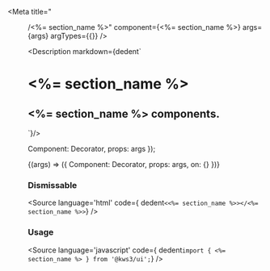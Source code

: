 

<Meta
  title="<Menu>/<%= section_name %>"
  component={<%= section_name %>}
  args={args}
  argTypes={{}}
/>

<Description markdown={dedent`
# <%= section_name %>
## <%= section_name %> components.
`}/>

  Component: Decorator,
  props: args
});

<Canvas>
  <Story
  name="<%= section_name %>"
  args={args}
  >
  {(args) => ({
    Component: Decorator,
    props: args,
    on: {}
  })}
  </Story>
</Canvas>

<ArgsTable story="<%= section_name %>" />

### Dismissable
<Source
  language='html'
  code={ dedent`<<%= section_name %>></<%= section_name %>>`}
/>

### Usage
<Source
  language='javascript'
  code={ dedent`import { <%= section_name %> } from '@kws3/ui';`}
/>